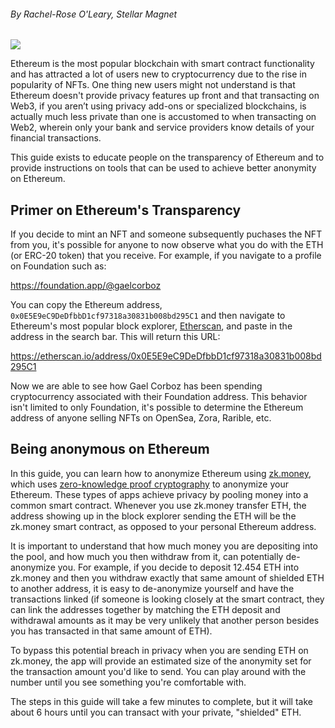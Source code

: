 

###### By Rachel-Rose O'Leary, Stellar Magnet
<ImgUp className="img-up" />
<div class="header"><img src={Header} /></div>
<ImgDown className="img-down" />

Ethereum is the most popular blockchain with smart contract functionality and has attracted a lot of users new to cryptocurrency due to the rise in popularity of NFTs. One thing new users might not understand is that Ethereum doesn't provide privacy features up front and that transacting on Web3, if you aren’t using privacy add-ons or specialized blockchains, is actually much less private than one is accustomed to when transacting on Web2, wherein only your bank and service providers know details of your financial transactions. 

This guide exists to educate people on the transparency of Ethereum and to provide instructions on tools that can be used to achieve better anonymity on Ethereum.

## Primer on Ethereum's Transparency
If you decide to mint an NFT and someone subsequently puchases the NFT from you, it's possible for anyone to now observe what you do with the ETH (or ERC-20 token) that you receive. For example, if you navigate to a profile on Foundation such as:

https://foundation.app/@gaelcorboz

You can copy the Ethereum address, `0x0E5E9eC9DeDfbbD1cf97318a30831b008bd295C1` and then navigate to Ethereum's most popular block explorer, [Etherscan](https://etherscan.io), and paste in the address in the search bar. This will return this URL:

https://etherscan.io/address/0x0E5E9eC9DeDfbbD1cf97318a30831b008bd295C1

Now we are able to see how Gael Corboz has been spending cryptocurrency associated with their Foundation address. This behavior isn't limited to only Foundation, it's possible to determine the Ethereum address of anyone selling NFTs on OpenSea, Zora, Rarible, etc.

## Being anonymous on Ethereum
In this guide, you can learn how to anonymize Ethereum using [zk.money](https://zk.money), which uses [zero-knowledge proof cryptography](https://en.wikipedia.org/wiki/Zero-knowledge_proof) to anonymize your Ethereum. These types of apps achieve privacy by pooling money into a common smart contract. Whenever you use zk.money transfer ETH, the address showing up in the block explorer sending the ETH will be the zk.money smart contract, as opposed to your personal Ethereum address.

It is important to understand that how much money you are depositing into the pool, and how much you then withdraw from it, can potentially de-anonymize you. For example, if you decide to deposit 12.454 ETH into zk.money and then you withdraw exactly that same amount of shielded ETH to another address, it is easy to de-anonymize yourself and have the transactions linked (if someone is looking closely at the smart contract, they can link the addresses together by matching the ETH deposit and withdrawal amounts as it may be very unlikely that another person besides you has transacted in that same amount of ETH).

To bypass this potential breach in privacy when you are sending ETH on zk.money, the app will provide an estimated size of the anonymity set for the transaction amount you'd like to send. You can play around with the number until you see something you're comfortable with.

The steps in this guide will take a few minutes to complete, but it will take about 6 hours until you can transact with your private, "shielded" ETH.